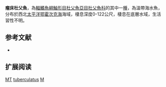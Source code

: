 {{Speciesbox
| name = 瘤床杜父魚
| image = 
| image_width = 250px
| status = DD
| status_system = IUCN3.1
| genus = Myoxocephalus
| species = tuberculatus
| authority = Soldatov & Pavlenko, 1922
| synonyms = 
}}
'''瘤床杜父魚'''，為[[輻鰭魚綱|輻鰭魚綱]][[鮋形目|鮋形目]][[杜父魚亞目|杜父魚亞目]][[杜父魚科|杜父魚科]]的其中一[[種|種]]，為溫帶海水魚，分布於西北[[太平洋|太平洋]][[鄂霍次克海|鄂霍次克海]]海域，棲息深度0-122公尺，棲息在底層水域，生活習性不明。

==参考文献==
*{{FishBase_species|genus=Myoxocephalus|species=tuberculatus|year=2014|month=5}}

== 扩展阅读 ==
{{refbegin}}
{{wikispecies-inline|Myoxocephalus tuberculatus|瘤床杜父魚}}
{{refend}}
{{Taxonbar|from=Q5014504}}

[[Category:IUCN红色名录数据缺乏物种|MT]]
[[Category:床杜父魚屬|tuberculatus]]
[[Category:1922年描述的魚類|M]]


{{鮋形目小作品}}